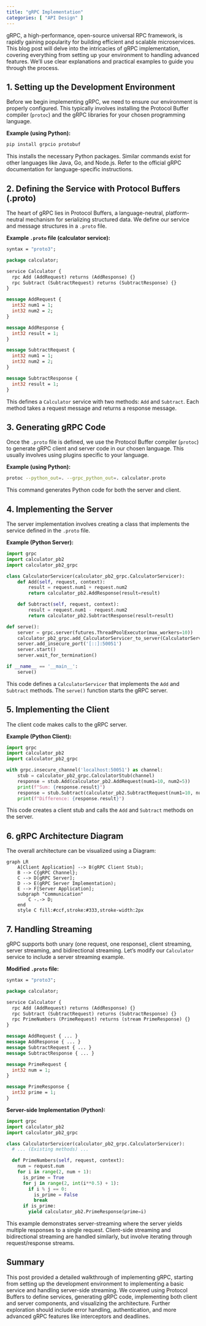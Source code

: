 ```yaml
---
title: "gRPC Implementation"
categories: [ "API Design" ]
---
```



gRPC, a high-performance, open-source universal RPC framework, is rapidly gaining popularity for building efficient and scalable microservices.  This blog post will delve into the intricacies of gRPC implementation, covering everything from setting up your environment to handling advanced features. We'll use clear explanations and practical examples to guide you through the process.

## 1. Setting up the Development Environment

Before we begin implementing gRPC, we need to ensure our environment is properly configured. This typically involves installing the Protocol Buffer compiler (`protoc`) and the gRPC libraries for your chosen programming language.

**Example (using Python):**

```bash
pip install grpcio protobuf
```

This installs the necessary Python packages.  Similar commands exist for other languages like Java, Go, and Node.js.  Refer to the official gRPC documentation for language-specific instructions.


## 2. Defining the Service with Protocol Buffers (.proto)

The heart of gRPC lies in Protocol Buffers, a language-neutral, platform-neutral mechanism for serializing structured data.  We define our service and message structures in a `.proto` file.

**Example `.proto` file (calculator service):**

```protobuf
syntax = "proto3";

package calculator;

service Calculator {
  rpc Add (AddRequest) returns (AddResponse) {}
  rpc Subtract (SubtractRequest) returns (SubtractResponse) {}
}

message AddRequest {
  int32 num1 = 1;
  int32 num2 = 2;
}

message AddResponse {
  int32 result = 1;
}

message SubtractRequest {
  int32 num1 = 1;
  int32 num2 = 2;
}

message SubtractResponse {
  int32 result = 1;
}
```

This defines a `Calculator` service with two methods: `Add` and `Subtract`. Each method takes a request message and returns a response message.


## 3. Generating gRPC Code

Once the `.proto` file is defined, we use the Protocol Buffer compiler (`protoc`) to generate gRPC client and server code in our chosen language.  This usually involves using plugins specific to your language.

**Example (using Python):**

```bash
protoc --python_out=. --grpc_python_out=. calculator.proto
```

This command generates Python code for both the server and client.


## 4. Implementing the Server

The server implementation involves creating a class that implements the service defined in the `.proto` file.

**Example (Python Server):**

```python
import grpc
import calculator_pb2
import calculator_pb2_grpc

class CalculatorServicer(calculator_pb2_grpc.CalculatorServicer):
    def Add(self, request, context):
        result = request.num1 + request.num2
        return calculator_pb2.AddResponse(result=result)

    def Subtract(self, request, context):
        result = request.num1 - request.num2
        return calculator_pb2.SubtractResponse(result=result)

def serve():
    server = grpc.server(futures.ThreadPoolExecutor(max_workers=10))
    calculator_pb2_grpc.add_CalculatorServicer_to_server(CalculatorServicer(), server)
    server.add_insecure_port('[::]:50051')
    server.start()
    server.wait_for_termination()

if __name__ == '__main__':
    serve()
```

This code defines a `CalculatorServicer` that implements the `Add` and `Subtract` methods.  The `serve()` function starts the gRPC server.


## 5. Implementing the Client

The client code makes calls to the gRPC server.

**Example (Python Client):**

```python
import grpc
import calculator_pb2
import calculator_pb2_grpc

with grpc.insecure_channel('localhost:50051') as channel:
    stub = calculator_pb2_grpc.CalculatorStub(channel)
    response = stub.Add(calculator_pb2.AddRequest(num1=10, num2=5))
    print(f"Sum: {response.result}")
    response = stub.Subtract(calculator_pb2.SubtractRequest(num1=10, num2=5))
    print(f"Difference: {response.result}")
```

This code creates a client stub and calls the `Add` and `Subtract` methods on the server.


## 6.  gRPC Architecture Diagram

The overall architecture can be visualized using a Diagram:

```mermaid
graph LR
    A[Client Application] --> B(gRPC Client Stub);
    B --> C{gRPC Channel};
    C --> D[gRPC Server];
    D --> E(gRPC Server Implementation);
    E --> F[Server Application];
    subgraph "Communication"
        C -.-> D;
    end
    style C fill:#ccf,stroke:#333,stroke-width:2px
```


## 7. Handling Streaming

gRPC supports both unary (one request, one response), client streaming, server streaming, and bidirectional streaming. Let's modify our `Calculator` service to include a server streaming example.

**Modified `.proto` file:**

```protobuf
syntax = "proto3";

package calculator;

service Calculator {
  rpc Add (AddRequest) returns (AddResponse) {}
  rpc Subtract (SubtractRequest) returns (SubtractResponse) {}
  rpc PrimeNumbers (PrimeRequest) returns (stream PrimeResponse) {}
}

message AddRequest { ... }
message AddResponse { ... }
message SubtractRequest { ... }
message SubtractResponse { ... }

message PrimeRequest {
  int32 num = 1;
}

message PrimeResponse {
  int32 prime = 1;
}
```


**Server-side Implementation (Python):**

```python
import grpc
import calculator_pb2
import calculator_pb2_grpc

class CalculatorServicer(calculator_pb2_grpc.CalculatorServicer):
  # ... (Existing methods) ...

  def PrimeNumbers(self, request, context):
    num = request.num
    for i in range(2, num + 1):
      is_prime = True
      for j in range(2, int(i**0.5) + 1):
        if i % j == 0:
          is_prime = False
          break
      if is_prime:
        yield calculator_pb2.PrimeResponse(prime=i)
```

This example demonstrates server-streaming where the server yields multiple responses to a single request.  Client-side streaming and bidirectional streaming are handled similarly, but involve iterating through request/response streams.



## Summary

This post provided a detailed walkthrough of implementing gRPC, starting from setting up the development environment to implementing a basic service and handling server-side streaming. We covered using Protocol Buffers to define services, generating gRPC code, implementing both client and server components, and visualizing the architecture.  Further exploration should include error handling, authentication, and more advanced gRPC features like interceptors and deadlines.

